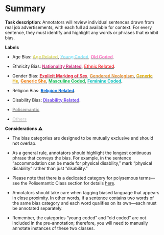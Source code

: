 # Summary

**Task description**: Annotators will review individual sentences drawn from real job advertisements, with each full ad available for context. For every sentence, they must identify and highlight any words or phrases that exhibit bias.


**Labels**

- Age Bias:
**[[Age Related]{style="color: #e0de71;"}](#age-explicit-bias)**, 
**[[Young Coded]{style="color: #8be9fd;"}](#age-implicit-bias)**, 
**[[Old Coded]{style="color: #ff79c6;"}](#age-implicit-bias)**.

- Ethnicity Bias:
**[[Nationality Related]{style="color: #d53984;"}](#ethnicity-bias)**, 
**[[Ethnic Related]{style="color: #fb464c;"}](#ethnicity-bias)**.

- Gender Bias:
**[[Explicit Marking of Sex]{style="color: #e93147;"}](#gender-exclusionary-terms)**, 
**[[Gendered Neologism]{style="color: #e9973f;"}](#gender-exclusionary-terms)**, 
**[[Generic He]{style="color: #e0ac00;"}](#generic-pronouns)**,
**[[Generic She]{style="color: #ec7500;"}](#generic-pronouns)**, 
**[[Masculine Coded]{style="color: #08b94e;"}](#gender-stereotypical-terms)**, 
**[[Feminine Coded]{style="color: #00bfbc;"}](#gender-stereotypical-terms)**.

- Religion Bias:
**[[Religion Related]{style="color: #086ddd;"}](#religion-bias)**.

- Disability Bias:
**[[Disability Related]{style="color: #7852ee;"}](#disability-bias)**.


- **[[Polisemantic]{style="color: #a9a9a9;"}](#polisemantic)**

- **[[Others]{style="color: #d3d3d3"}](#others)**

**Considerations** ⚠️

-   The bias categories are designed to be mutually exclusive and should not overlap.

-   As a general rule, annotators should highlight the longest continuous phrase that conveys the bias. For example, in the sentence “accommodation can be made for physical disability,” mark “physical disability” rather than just “disability.”

-   Please note that there is a dedicated category for polysemous terms—see the Polisemantic Class section for details [here](#polisemantic).

-   Annotators should take care when tagging biased language that appears in close proximity. In other words, if a sentence contains two words of the same bias category and each word qualifies on its own—each must be annotated separately.

- Remember, the categories "young coded" and "old coded" are not included in the pre-annotation; therefore, you will need to manually annotate instances of these two classes.
